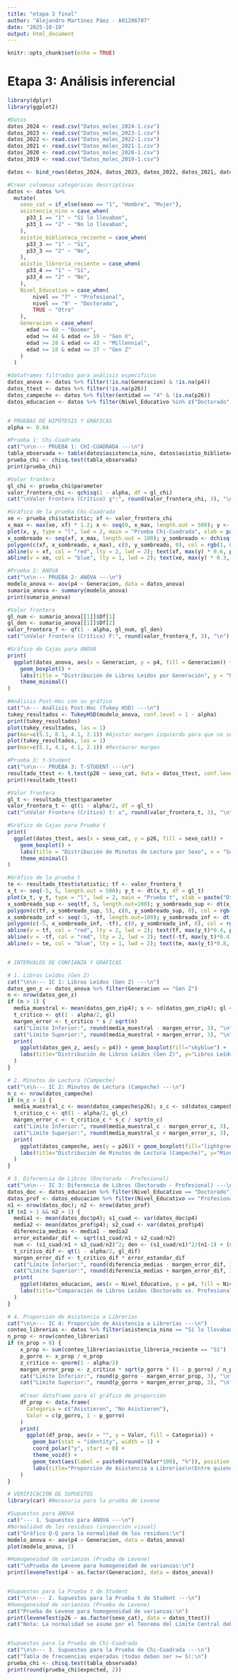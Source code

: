 ---
title: "etapa 3 final"
author: "Alejandro Martínez Páez - A01286707"
date: "2025-10-19"
output: html_document
---

```{r setup, include=FALSE}
knitr::opts_chunk$set(echo = TRUE)
```

# Etapa 3: Análisis inferencial

```{r}
library(dplyr)
library(ggplot2)

#Datos
datos_2024 <- read.csv("Datos_molec_2024-1.csv")
datos_2023 <- read.csv("Datos_molec_2023-1.csv")
datos_2022 <- read.csv("Datos_molec_2022-1.csv")
datos_2021 <- read.csv("Datos_molec_2021-1.csv")
datos_2020 <- read.csv("Datos_molec_2020-1.csv")
datos_2019 <- read.csv("Datos_molec_2019-1.csv")

datos <- bind_rows(datos_2024, datos_2023, datos_2022, datos_2021, datos_2020, datos_2019)

#Crear columnas categóricas descriptivas
datos <- datos %>%
  mutate(
    sexo_cat = if_else(sexo == "1", "Hombre", "Mujer"),
    asistencia_nino = case_when(
      p33_1 == "1" ~ "Sí lo llevaban",
      p33_1 == "2" ~ "No lo llevaban",
    ),
    asistio_biblioteca_reciente = case_when(
      p33_3 == "1" ~ "Sí",
      p33_3 == "2" ~ "No",
    ),
    asistio_libreria_reciente = case_when(
      p33_4 == "1" ~ "Sí",
      p33_4 == "2" ~ "No",
    ),
    Nivel_Educativo = case_when(
        nivel == "7" ~ "Profesional",
        nivel == "9" ~ "Doctorado",
        TRUE ~ "Otro"
    ),
    Generacion = case_when(
      edad >= 60 ~ "Boomer",
      edad >= 44 & edad <= 59 ~ "Gen X",
      edad >= 28 & edad <= 43 ~ "Millennial",
      edad >= 18 & edad <= 27 ~ "Gen Z"
    )
  )

#dataframes filtrados para análisis específicos
datos_anova <- datos %>% filter(!is.na(Generacion) & !is.na(p4))
datos_ttest <- datos %>% filter(!is.na(p26))
datos_campeche <- datos %>% filter(entidad == "4" & !is.na(p26))
datos_educacion <- datos %>% filter(Nivel_Educativo %in% c("Doctorado", "Profesional") & !is.na(p4))


# PRUEBAS DE HIPÓTESIS Y GRÁFICAS
alpha <- 0.04

#Prueba 1: Chi-Cuadrada 
cat("\n\n--- PRUEBA 1: CHI-CUADRADA ---\n")
tabla_observada <- table(datos$asistencia_nino, datos$asistio_biblioteca_reciente)
prueba_chi <- chisq.test(tabla_observada)
print(prueba_chi)

#Valor frontera
gl_chi <- prueba_chi$parameter
valor_frontera_chi <- qchisq(1 - alpha, df = gl_chi)
cat("\nValor Frontera (Crítico) χ²:", round(valor_frontera_chi, 3), "\n")

#Gráfico de la prueba Chi-Cuadrada
xe <- prueba_chi$statistic; xf <- valor_frontera_chi
x_max <- max(xe, xf) * 1.2; x <- seq(0, x_max, length.out = 500); y <- dchisq(x, df = gl_chi)
plot(x, y, type = "l", lwd = 2, main = "Prueba Chi-Cuadrada", xlab = paste("Distribución χ² con", gl_chi, "gl"), ylab = "Densidad")
x_sombreado <- seq(xf, x_max, length.out = 100); y_sombreado <- dchisq(x_sombreado, df = gl_chi)
polygon(c(xf, x_sombreado, x_max), c(0, y_sombreado, 0), col = rgb(1, 0, 0, 0.3))
abline(v = xf, col = "red", lty = 2, lwd = 2); text(xf, max(y) * 0.6, paste("Frontera\n", round(xf, 2)), pos = 2, col = "red")
abline(v = xe, col = "blue", lty = 1, lwd = 2); text(xe, max(y) * 0.3, paste("Estadístico\n χ² =", round(xe, 2)), pos = 2, col = "blue")

#Prueba 2: ANOVA 
cat("\n\n--- PRUEBA 2: ANOVA ---\n")
modelo_anova <- aov(p4 ~ Generacion, data = datos_anova)
sumario_anova <- summary(modelo_anova)
print(sumario_anova)

#Valor frontera
gl_num <- sumario_anova[[1]]$Df[1]
gl_den <- sumario_anova[[1]]$Df[2]
valor_frontera_f <- qf(1 - alpha, gl_num, gl_den)
cat("\nValor Frontera (Crítico) F:", round(valor_frontera_f, 3), "\n")

#Gráfico de Cajas para ANOVA
print(
  ggplot(datos_anova, aes(x = Generacion, y = p4, fill = Generacion)) +
    geom_boxplot() +
    labs(title = "Distribución de Libros Leídos por Generación", y = "Número de Libros Leídos") +
    theme_minimal()
)

#Análisis Post-Hoc con su gráfico
cat("\n--- Análisis Post-Hoc (Tukey HSD) ---\n")
tukey_resultados <- TukeyHSD(modelo_anova, conf.level = 1 - alpha)
print(tukey_resultados)
plot(tukey_resultados, las = 1)
par(mar=c(5.1, 8.1, 4.1, 2.1)) #Ajustar margen izquierdo para que no se amontone
plot(tukey_resultados, las = 1)
par(mar=c(5.1, 4.1, 4.1, 2.1)) #Restaurar margen

#Prueba 3: t-Student
cat("\n\n--- PRUEBA 3: T-STUDENT ---\n")
resultado_ttest <- t.test(p26 ~ sexo_cat, data = datos_ttest, conf.level = 1 - alpha)
print(resultado_ttest)

#Valor frontera
gl_t <- resultado_ttest$parameter
valor_frontera_t <- qt(1 - alpha/2, df = gl_t)
cat("\nValor Frontera (Crítico) t: ±", round(valor_frontera_t, 3), "\n")

#Gráfico de Cajas para Prueba t
print(
  ggplot(datos_ttest, aes(x = sexo_cat, y = p26, fill = sexo_cat)) +
    geom_boxplot() +
    labs(title = "Distribución de Minutos de Lectura por Sexo", x = "Sexo", y = "Minutos de Lectura Continua") +
    theme_minimal()
)

#Gráfico de la prueba t
te <- resultado_ttest$statistic; tf <- valor_frontera_t
x_t <- seq(-5, 5, length.out = 500); y_t <- dt(x_t, df = gl_t)
plot(x_t, y_t, type = "l", lwd = 2, main = "Prueba t", xlab = paste("Distribución t con", round(gl_t, 2), "gl"), ylab = "Densidad")
x_sombreado_sup <- seq(tf, 5, length.out=100); y_sombreado_sup <- dt(x_sombreado_sup, df=gl_t)
polygon(c(tf, x_sombreado_sup, 5), c(0, y_sombreado_sup, 0), col = rgb(1, 0, 0, 0.3))
x_sombreado_inf <- seq(-5, -tf, length.out=100); y_sombreado_inf <- dt(x_sombreado_inf, df=gl_t)
polygon(c(-5, x_sombreado_inf, -tf), c(0, y_sombreado_inf, 0), col = rgb(1, 0, 0, 0.3))
abline(v = tf, col = "red", lty = 2, lwd = 2); text(tf, max(y_t)*0.4, paste("Frontera\n", round(tf, 2)), pos = 4, col = "red")
abline(v = -tf, col = "red", lty = 2, lwd = 2); text(-tf, max(y_t)*0.4, paste("Frontera\n", round(-tf, 2)), pos = 2, col = "red")
abline(v = te, col = "blue", lty = 1, lwd = 2); text(te, max(y_t)*0.8, paste("Estadístico\n t =", round(te, 2)), pos = 2, col = "blue")


# INTERVALOS DE CONFIANZA Y GRÁFICAS

# 1. Libros Leídos (Gen Z)
cat("\n\n--- IC 1: Libros Leídos (Gen Z) ---\n")
datos_gen_z <- datos_anova %>% filter(Generacion == "Gen Z")
n <- nrow(datos_gen_z)
if (n > 1) {
  media_muestral <- mean(datos_gen_z$p4); s <- sd(datos_gen_z$p4); gl <- n - 1
  t_critico <- qt(1 - alpha/2, gl)
  margen_error <- t_critico * s / sqrt(n)
  cat("Límite Inferior:", round(media_muestral - margen_error, 3), "\n")
  cat("Límite Superior:", round(media_muestral + margen_error, 3), "\n")
  print(
    ggplot(datos_gen_z, aes(y = p4)) + geom_boxplot(fill="skyblue") +
    labs(title="Distribución de Libros Leídos (Gen Z)", y="Libros Leídos", x="") + theme_minimal()
  )
}

# 2. Minutos de Lectura (Campeche)
cat("\n\n--- IC 2: Minutos de Lectura (Campeche) ---\n")
n_c <- nrow(datos_campeche)
if (n_c > 1) {
  media_muestral_c <- mean(datos_campeche$p26); s_c <- sd(datos_campeche$p26); gl_c <- n_c - 1
  t_critico_c <- qt(1 - alpha/2, gl_c)
  margen_error_c <- t_critico_c * s_c / sqrt(n_c)
  cat("Límite Inferior:", round(media_muestral_c - margen_error_c, 3), "\n")
  cat("Límite Superior:", round(media_muestral_c + margen_error_c, 3), "\n")
  print(
    ggplot(datos_campeche, aes(y = p26)) + geom_boxplot(fill="lightgreen") +
    labs(title="Distribución de Minutos de Lectura (Campeche)", y="Minutos de Lectura", x="") + theme_minimal()
  )
}

# 3. Diferencia de Libros (Doctorado - Profesional) 
cat("\n\n--- IC 3: Diferencia de Libros (Doctorado - Profesional) ---\n")
datos_doc <- datos_educacion %>% filter(Nivel_Educativo == "Doctorado")
datos_prof <- datos_educacion %>% filter(Nivel_Educativo == "Profesional")
n1 <- nrow(datos_doc); n2 <- nrow(datos_prof)
if (n1 > 1 && n2 > 1) {
  media1 <- mean(datos_doc$p4); s1_cuad <- var(datos_doc$p4)
  media2 <- mean(datos_prof$p4); s2_cuad <- var(datos_prof$p4)
  diferencia_medias <- media1 - media2
  error_estandar_dif <- sqrt(s1_cuad/n1 + s2_cuad/n2)
  num <- (s1_cuad/n1 + s2_cuad/n2)^2; den <- (s1_cuad/n1)^2/(n1-1) + (s2_cuad/n2)^2/(n2-1); gl_dif <- num/den
  t_critico_dif <- qt(1 - alpha/2, gl_dif)
  margen_error_dif <- t_critico_dif * error_estandar_dif
  cat("Límite Inferior:", round(diferencia_medias - margen_error_dif, 3), "\n")
  cat("Límite Superior:", round(diferencia_medias + margen_error_dif, 3), "\n")
  print(
    ggplot(datos_educacion, aes(x = Nivel_Educativo, y = p4, fill = Nivel_Educativo)) + geom_boxplot() +
    labs(title="Comparación de Libros Leídos (Doctorado vs. Profesional)", y="Libros Leídos") + theme_minimal() + theme(legend.position="none")
  )
}

# 4. Proporción de Asistencia a Librerías
cat("\n\n--- IC 4: Proporción de Asistencia a Librerías ---\n")
conteo_librerias <- datos %>% filter(asistencia_nino == "Sí lo llevaban" & !is.na(asistio_libreria_reciente))
n_prop <- nrow(conteo_librerias)
if (n_prop > 0) {
    x_prop <- sum(conteo_librerias$asistio_libreria_reciente == "Sí")
    p_gorro <- x_prop / n_prop
    z_critico <- qnorm(1 - alpha/2)
    margen_error_prop <- z_critico * sqrt(p_gorro * (1 - p_gorro) / n_prop)
    cat("Límite Inferior:", round(p_gorro - margen_error_prop, 3), "\n")
    cat("Límite Superior:", round(p_gorro + margen_error_prop, 3), "\n")
    
    #Crear dataframe para el gráfico de proporción
    df_prop <- data.frame(
      Categoria = c("Asistieron", "No Asistieron"),
      Valor = c(p_gorro, 1 - p_gorro)
    )
    print(
      ggplot(df_prop, aes(x = "", y = Valor, fill = Categoria)) +
        geom_bar(stat = "identity", width = 1) +
        coord_polar("y", start = 0) +
        theme_void() +
        geom_text(aes(label = paste0(round(Valor*100), "%")), position = position_stack(vjust=0.5)) +
        labs(title="Proporción de Asistencia a Librerías\n(Entre quienes fueron llevados de niños)")
    )
}
```
```{r}
# VERIFICACIÓN DE SUPUESTOS 
library(car) #Necesaria para la prueba de Levene

#Supuestos para ANOVA
cat("--- 1. Supuestos para ANOVA ---\n")
#Normalidad de los residuos (inspección visual)
cat("Gráfico Q-Q para la normalidad de los residuos:\n")
modelo_anova <- aov(p4 ~ Generacion, data = datos_anova)
plot(modelo_anova, 2)

#Homogeneidad de varianzas (Prueba de Levene)
cat("\nPrueba de Levene para homogeneidad de varianzas:\n")
print(leveneTest(p4 ~ as.factor(Generacion), data = datos_anova))


#Supuestos para la Prueba t de Student
cat("\n\n--- 2. Supuestos para la Prueba t de Student ---\n")
#Homogeneidad de varianzas (Prueba de Levene)
cat("Prueba de Levene para homogeneidad de varianzas:\n")
print(leveneTest(p26 ~ as.factor(sexo_cat), data = datos_ttest))
cat("Nota: La normalidad se asume por el Teorema del Límite Central debido al gran tamaño de la muestra.\n")


#Supuestos para la Prueba de Chi-Cuadrada
cat("\n\n--- 3. Supuestos para la Prueba de Chi-Cuadrada ---\n")
cat("Tabla de frecuencias esperadas (todas deben ser >= 5):\n")
prueba_chi <- chisq.test(tabla_observada)
print(round(prueba_chi$expected, 2))
```


